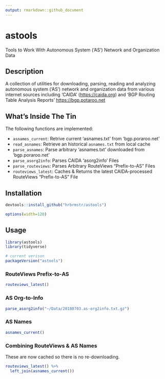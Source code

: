 ```yaml
---
output: rmarkdown::github_document
---
```


# astools

Tools to Work With Autonomous System ('AS') Network and Organization Data

## Description

A collection of utilities for downloading, parsing, reading and analyzing autonomous system ('AS') network and organization data from various internet sources including 'CAIDA' (<https://caida.org>) and 'BGP Routing Table Analysis Reports' <https://bgp.potaroo.net>

## What's Inside The Tin

The following functions are implemented:

- `asnames_current`:	Retrive current 'asnames.txt' from 'bgp.poraroo.net'
- `read_asnames`:	 Retrieve an historical `asnames.txt` from local cache
- `parse_asnames`:	Parse arbitrary 'asnames.txt' downloaded from 'bgp.poraroo.net'
- `parse_asorg2info`:	Parses CAIDA 'asorg2info' Files
- `parse_routeviews`:	Parses Arbitrary RouteViews "Prefix-to-AS" Files
- `routeviews_latest`:	Caches & Returns the latest CAIDA-processed RouteViews "Prefix-to-AS" File

## Installation

```r
devtools::install_github("hrbrmstr/astools")
```

```r
options(width=120)
```

## Usage

```r
library(astools)
library(tidyverse)

# current verison
packageVersion("astools")

```

### RouteViews Prefix-to-AS

```r
routeviews_latest()
```

### AS Org-to-Info

```r
parse_asorg2info("~/Data/20180703.as-org2info.txt.gz")
```

### AS Names

```r
asnames_current()
```

### Combining RouteViews & AS Names

These are now cached so there is no re-downloading.

```r
routeviews_latest() %>% 
  left_join(asnames_current())
```
